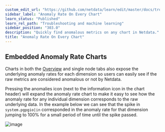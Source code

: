 ```yaml
---
custom_edit_url: "https://github.com/netdata/learn/edit/master/docs/troubleshooting-and-machine-learning/anomaly-rate-on-every-chart.mdx"
sidebar_label: "Anomaly Rate On Every Chart"
learn_status: "Published"
learn_rel_path: "Troubleshooting and machine learning"
sidebar_position: "303.0"
description: "Quickly find anomalous metrics on any chart in Netdata."
title: "Anomaly Rate On Every Chart"
---
```


## Embedded Anomaly Rate Charts

Charts in both the [Overview](https://learn.netdata.cloud/docs/visualizations/infrastructure-overview) and single node tabs also expose the underlying anomaly rates for each dimension so users can easily see if the raw metrics are considered anomalous or not by Netdata.

Pressing the anomalies icon (next to the information icon in the chart header) will expand the anomaly rate chart to make it easy to see how the anomaly rate for any individual dimension corresponds to the raw underlying data. In the example below we can see that the spike in `system.pgpgio|in` corresponded in the anomaly rate for that dimension jumping to 100% for a small period of time until the spike passed.

![image](https://user-images.githubusercontent.com/2178292/175933078-5dd951ff-7709-4bb9-b4be-34199afb3945.png)
